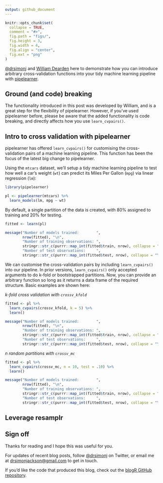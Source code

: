```yaml
---
output: github_document
---
```


```r
knitr::opts_chunk$set(
  collapse = TRUE,
  comment = "#>",
  fig.path = "figs/",
  fig.height = 3,
  fig.width = 4,
  fig.align = "center",
  fig.ext = "png"
)
```

[\@drsimonj](https://twitter.com/drsimonj) and [William Dearden](https://github.com/wdearden208) here to demonstrate how you can introduce arbitrary cross-validation functions into your tidy machine learning pipeline with [pipelearner](https://github.com/drsimonj/pipelearner).

## Ground (and code) breaking

The functionality introduced in this post was developed by William, and is a great step for the flexibility of pipelearner. However, if you've used pipelearner before, please be aware that the added functionality is code breaking, and directly affects how you use `learn_cvpairs()`.

## Intro to cross validation with pipelearner

pipelearner has offered `learn_cvpairs()` for customising the cross-validation pairs of a machine learning pipeline. This function has been the focus of the latest big change to pipelearner.

Using the `mtcars` dataset, we'll setup a tidy machine learning pipeline to test how well a car's weight (`wt`) can predict its Miles Per Gallon (`mpg`) via linear regression (`lm`):

```r
library(pipelearner)

pl <- pipelearner(mtcars) %>% 
  learn_models(lm, mpg ~ wt)
```

By default, a single partition of the data is created, with 80% assigned to training and 20% for testing.

```r
fitted <- learn(pl)
```
```r
message("Number of models trained:        ",
        nrow(fitted), "\n",
        "Number of training observations: ",
        stringr::str_c(purrr::map_int(fitted$train, nrow), collapse = "\t"), "\n",
        "Number of test observations:     ",
        stringr::str_c(purrr::map_int(fitted$test, nrow), collapse = "\t"))
```

We can customise the cross-validation pairs by including `learn_cvpairs()` into our pipeline. In prior versions, `learn_cvpairs()` only accepted arguments to do k-fold or bootstrapped partitions. Now, you can provide an arbitrary function so long as it returns a data frame of the required structure. Basic examples are shown here:

*k-fold cross validation with `crossv_kfold`*

```r
fitted <- pl %>% 
  learn_cvpairs(crossv_kfold, k = 5) %>% 
  learn()
```
```r
message("Number of models trained:        ",
        nrow(fitted), "\n",
        "Number of training observations: ",
        stringr::str_c(purrr::map_int(fitted$train, nrow), collapse = "\t"), "\n",
        "Number of test observations:     ",
        stringr::str_c(purrr::map_int(fitted$test, nrow), collapse = "\t"))
```

*n random partitions with `crossv_mc`*

```r
fitted <- pl %>% 
  learn_cvpairs(crossv_mc, n = 10, test = .10) %>% 
  learn()
```
```r
message("Number of models trained:        ",
        nrow(fitted), "\n",
        "Number of training observations: ",
        stringr::str_c(purrr::map_int(fitted$train, nrow), collapse = "\t"), "\n",
        "Number of test observations:     ",
        stringr::str_c(purrr::map_int(fitted$test, nrow), collapse = "\t"))
```

## Leverage resamplr



## Sign off

Thanks for reading and I hope this was useful for you.

For updates of recent blog posts, follow [\@drsimonj](https://twitter.com/drsimonj) on Twitter, or email me at <drsimonjackson@gmail.com> to get in touch.

If you'd like the code that produced this blog, check out the [blogR GitHub repository](https://github.com/drsimonj/blogR).